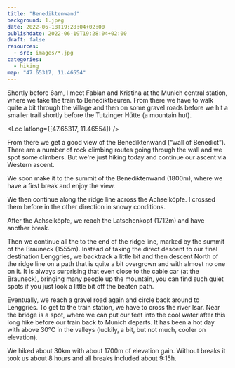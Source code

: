 ```yaml
---
title: "Benediktenwand"
background: 1.jpeg
date: 2022-06-18T19:28:04+02:00
publishdate: 2022-06-19T19:28:04+02:00
draft: false
resources:
  - src: images/*.jpg
categories:
  - hiking
map: "47.65317, 11.46554"
---
```


Shortly before 6am, I meet Fabian and Kristina at the Munich central station,
where we take the train to Benediktbeuren. From there we have to walk quite
a bit through the village and then on some gravel roads before we hit a smaller
trail shortly before the Tutzinger Hütte (a mountain hut).

<Loc latlong={[47.65317, 11.46554]} />

From there we get a good view of the Benediktenwand (“wall of Benedict”).
There are a number of rock climbing routes going through the wall and we spot
some climbers. But we're just hiking today and continue our ascent via Western
ascent.

<Rimg src="1.jpeg" caption="The Benediktenwand" />

We soon make it to the summit of the Benediktenwand (1800m), where we have
a first break and enjoy the view.

<Pano2x src="1.jpeg" alt="View from the Benediktenwand" />

<Gallery>
  <Rimg src="3.jpeg" caption="View back to where we came from." />
  <Rimg src="8.jpeg" alt="At the summit of the Benediktenwand." />
</Gallery>

We then continue along the ridge line across the Achselköpfe. <Link
to="/posts/201018-achselkoepfe/">I crossed them before in the other direction
in snowy conditions.</Link>

<Gallery>
  <Rimg src="7.jpeg" alt="Ridge line to the Achselköpfe" />
  <Rimg src="6.jpeg" alt="Ridge line to the Achselköpfe" />
</Gallery>

After the Achselköpfe, we reach the Latschenkopf (1712m) and have another break.

<Pano src="2.jpeg" alt="View from the Latschenkopf" />

Then we continue all the to the end of the ridge line, marked by the summit of
the Brauneck (1555m). Instead of taking the direct descent to our final
destination Lenggries, we backtrack a little bit and then descent North of the
ridge line on a path that is quite a bit overgrown and with almost no one on
it. It is always surprising that even close to the cable car (at the Brauneck),
bringing many people up the mountain, you can find such quiet spots if you just
look a little bit off the beaten path.

<Rimg src="4.jpeg" alt="Descent to Lenggries" />

Eventually, we reach a gravel road again and circle back around to Lenggries. To
get to the train station, we have to cross the river Isar. Near the bridge is
a spot, where we can put our feet into the cool water after this long hike
before our train back to Munich departs. It has been a hot day with above 30°C
in the valleys (luckily, a bit, but not much, cooler on elevation).

We hiked about 30km with about 1700m of elevation gain. Without breaks it took
us about 8 hours and all breaks included about 9:15h.
